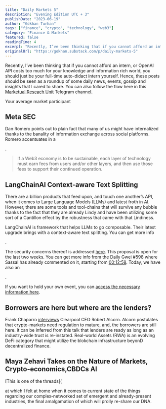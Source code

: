 ```yaml
---
title: "Daily Markets 5"
description: "Evening Edition UTC + 3"
publishDate: "2023-06-19"
author: "Gökhan Turhan"
tags: ["finance", "crypto", "technology", "web3"]
category: "Finance & Markets"
featured: false
readingTime: 4
excerpt: "Recently, I’ve been thinking that if you cannot afford an intern, or OpenAI API costs too much for your knowledge and information rich world, you should just be your full-time auto-didact intern..."
originalUrl: "https://gokhan.substack.com/p/daily-markets-5"
---
```


Recently, I’ve been thinking that if you cannot afford an intern, or OpenAI API costs too much for your knowledge and information rich world, you should just be your full-time auto-didact intern yourself. Hence, these posts should be seen as a roundup of some daily news, events, gossip and insights that I cared to share. You can also follow the flow here in this [Marketual Reseach Unit](https://t.me/artinfinance) Telegram channel.

Your average market participant

## Meta SEC

Dan Romero points out to plain fact that many of us might have internalized thanks to the banality of information exchange across social platforms. Romero accentuates in a

<TwitterEmbed url="https://twitter.com/i/status/1669886894056919054" />

.

>
> If a Web3 economy is to be sustainable, each layer of technology must earn fees from users and/or other layers, and then use those fees to support their continued operation.
>

## LangChainAI Context-aware Text Splitting

There are a billion products that feed upon, and touch one another’s API, when it comes to Large Language Models (LLMs) and latest froth in AI. However, there are some tools and tool-chains that will survive any bubble thanks to the fact that they are already Lindy and have been utilizing some sort of a Cantillon effect by the robustness that came with that Lindiness.

LangChainAI is framework that helps LLMs to go composable. Their latest upgrade brings with a context-aware text splitting. You can get more info

<TwitterEmbed url="https://twitter.com/i/status/1670489431168659456" />

.

The security concerns thereof is addressed [here](https://notes.ethereum.org/@fradamt/meb-increase-security#). This proposal is open for the last two weeks. You can get more info from the Daily Gwei #598 where Sassal has already commented on it, starting from [00:12:58](https://www.youtube.com/watch?t=778&v=8jIdwjFIKmw&feature=youtu.be). Today, we have also an

<TwitterEmbed url="https://twitter.com/i/status/1670768851934404608" />

.

If you want to hold your own event, you can [access the necessary information here](https://ef-events.notion.site/How-to-organize-an-event-during-Devconnect-4175048066254f48ae85679a35c94022).

## Borrowers are here but where are the lenders?

Frank Chaparro [interviews](https://www.theblock.co/post/235282/crypto-credit-clearpool) Clearpool CEO Robert Alcorn. Alcorn postulates that crypto-markets need regulation to mature, and, the borrowers are still here. It can be inferred from this talk that lenders are ready as long as an industry-wide trust is re-instated. Real-world Assets (RWA) is an evolving DeFi category that might utilize the blokchain infrastructure beyonD decentralized finance.

## Maya Zehavi Takes on the Nature of Markets, Crypto-economics,CBDCs AI

[This is one of the threads](

<TwitterEmbed url="https://twitter.com/i/status/1670797576596074499" />

at which I felt at home when it comes to current state of the things regarding our complex-networked set of emergent and already-present industries, the final amalgamation of which will prolly re-share our DNA.